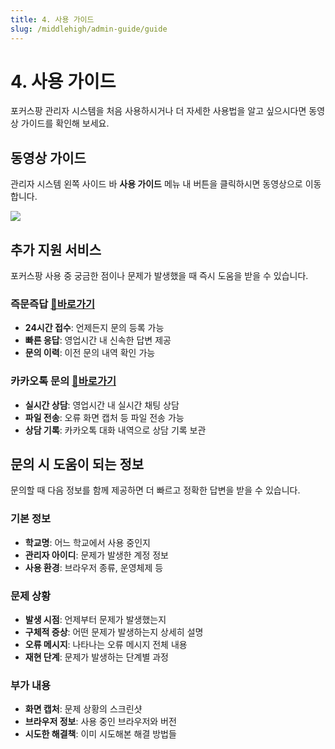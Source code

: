 ```yaml
---
title: 4. 사용 가이드
slug: /middlehigh/admin-guide/guide
---
```



# 4. 사용 가이드

포커스팡 관리자 시스템을 처음 사용하시거나 더 자세한 사용법을 알고 싶으시다면 동영상 가이드를 확인해 보세요.

## 동영상 가이드

관리자 시스템 왼쪽 사이드 바 **사용 가이드** 메뉴 내 버튼을 클릭하시면 동영상으로 이동합니다.

<Image src="/img/kr/elementary/admin/04-01.jpg" size="lg" />

## 추가 지원 서비스

포커스팡 사용 중 궁금한 점이나 문제가 발생했을 때 즉시 도움을 받을 수 있습니다.

### 즉문즉답 [🔗바로가기](https://focuspang.com/ask.html)

- **24시간 접수**: 언제든지 문의 등록 가능
- **빠른 응답**: 영업시간 내 신속한 답변 제공
- **문의 이력**: 이전 문의 내역 확인 가능

### 카카오톡 문의 [🔗바로가기](https://pf.kakao.com/_xjxgGDxj)

- **실시간 상담**: 영업시간 내 실시간 채팅 상담
- **파일 전송**: 오류 화면 캡처 등 파일 전송 가능
- **상담 기록**: 카카오톡 대화 내역으로 상담 기록 보관

## 문의 시 도움이 되는 정보

문의할 때 다음 정보를 함께 제공하면 더 빠르고 정확한 답변을 받을 수 있습니다.

### 기본 정보

- **학교명**: 어느 학교에서 사용 중인지
- **관리자 아이디**: 문제가 발생한 계정 정보
- **사용 환경**: 브라우저 종류, 운영체제 등

### 문제 상황

- **발생 시점**: 언제부터 문제가 발생했는지
- **구체적 증상**: 어떤 문제가 발생하는지 상세히 설명
- **오류 메시지**: 나타나는 오류 메시지 전체 내용
- **재현 단계**: 문제가 발생하는 단계별 과정

### 부가 내용

- **화면 캡처**: 문제 상황의 스크린샷
- **브라우저 정보**: 사용 중인 브라우저와 버전
- **시도한 해결책**: 이미 시도해본 해결 방법들
